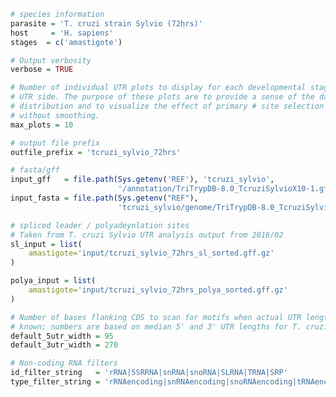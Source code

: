 ```r
# species information
parasite = 'T. cruzi strain Sylvio (72hrs)'
host     = 'H. sapiens'
stages  = c('amastigote')

# Output verbosity
verbose = TRUE

# Number of individual UTR plots to display for each developmental stage and
# UTR side. The purpose of these plots are to provide a sense of the data
# distribution and to visualize the effect of primary # site selection with and
# without smoothing.
max_plots = 10

# output file prefix
outfile_prefix = 'tcruzi_sylvio_72hrs'

# fasta/gff
input_gff   = file.path(Sys.getenv('REF'), 'tcruzi_sylvio',
                        '/annotation/TriTrypDB-8.0_TcruziSylvioX10-1.gff')
input_fasta = file.path(Sys.getenv("REF"), 
                        'tcruzi_sylvio/genome/TriTrypDB-8.0_TcruziSylvioX10-1_Genome.fasta')

# spliced leader / polyadeynlation sites
# Taken from T. cruzi Sylvio UTR analysis output from 2016/02
sl_input = list(
    amastigote='input/tcruzi_sylvio_72hrs_sl_sorted.gff.gz'
)

polya_input = list(
    amastigote='input/tcruzi_sylvio_72hrs_polya_sorted.gff.gz'
)

# Number of bases flanking CDS to scan for motifs when actual UTR length is not
# known; numbers are based on median 5' and 3' UTR lengths for T. cruzi Sylvio
default_5utr_width = 95
default_3utr_width = 270

# Non-coding RNA filters
id_filter_string   = 'rRNA|5SRRNA|snRNA|snoRNA|SLRNA|TRNA|SRP'
type_filter_string = 'rRNAencoding|snRNAencoding|snoRNAencoding|tRNAencoding'
```
